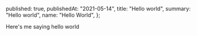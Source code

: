   published: true,
  publishedAt: "2021-05-14",
  title: "Hello world",
  summary: "Hello world",
  name: "Hello World",
};

Here's me saying hello world
